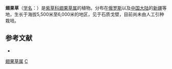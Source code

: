 {{Speciesbox
| taxon = Rindera tetraspis
| binomial_authority = Pall.
}}

'''翅果草'''（[[学名|学名]]：{{lang|la|''Rindera tetraspis''}}）是[[紫草科|紫草科]][[翅果草属|翅果草属]]的植物。分布在[[俄罗斯|俄罗斯]]以及[[中国大陆|中国大陆]]的[[新疆|新疆]]等地，生长于海拔5,500米至6,000米的地区，见于石质戈壁，目前尚未由人工引种栽培。

== 参考文献 ==
<div class="references-small">
* {{cite web| url =http://www.bioinfo.cn/db05/KmzwSpecies.php?action=view&id=2149| title =翅果草| work =《中国高等植物数据库全库》| publisher =中国科学院微生物研究所| author =昆明植物研究所| accessdate =2009-02-23| archive-date =2016-03-05| archive-url =https://web.archive.org/web/20160305081658/http://www.bioinfo.cn/db05/KmzwSpecies.php?action=view&id=2149| dead-url =yes}}
</div>

{{植物小作品}}
{{Taxonbar}}
[[Category:翅果草属|]]
[[Category:紫草科|C]]